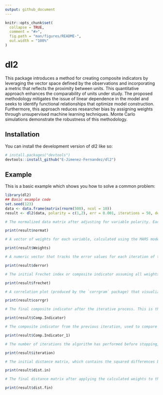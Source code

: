 ```yaml
---
output: github_document
---
```


<!-- README.md is generated from README.Rmd. Please edit that file -->

```r
knitr::opts_chunk$set(
  collapse = TRUE,
  comment = "#>",
  fig.path = "man/figures/README-",
  out.width = "100%"
)
```

# dl2

<!-- badges: start -->
<!-- badges: end -->

 This package  introduces a method for creating composite indicators by leveraging the vector space defined by the observations and incorporating a metric that reflects the proximity between units. This quantitative approach enhances the comparability of units under study. The proposed methodology mitigates the issue of linear dependence in the model and seeks to identify functional relationships that optimize model construction. Furthermore, this approach reduces researcher bias by assigning weights through unsupervised machine learning techniques. Monte Carlo simulations demonstrate the robustness of this methodology. 

## Installation

You can install the development version of dl2 like so:

``` r
# install.packages("devtools")
devtools::install_github("E-Jimenez-Fernandez/dl2")
```

## Example

This is a basic example which shows you how to solve a common problem:

```r
library(dl2)
## Basic example code
set.seed(123)
data <- data.frame(matrix(rnorm(500), ncol = 10))
result <- dl2(data, polarity = c(1,2), err = 0.001, iterations = 50, degrees = 2,use_normat = TRUE)

# The normalized data matrix after adjusting for variable polarity. Each variable # is scaled between 0 and 1 depending on its polarity (positive or negative).

print(result$normat)

# A vector of weights for each variable, calculated using the MARS model. These # # weights are used to combine the variables into a composite indicator.

print(result$Weights)

# A numeric vector that tracks the error values for each iteration of the #algorithm. The error is calculated as the difference between the composite indicator at each step and the target value.

print(result$derror)

# The initial Frechet index or composite indicator assuming all weights equal to one, which is a distance-based measure used to assess the proximity between the variables before any weights are applied.

print(result$frechet)

# A correlation plot (produced by the `corrgram` package) that visualizes the relationships between the normalized variables.

print(result$corrgr)

# The final composite indicator after the iterative process. This is the weighted sum of the variables, which reflects the importance of each based on the calculated weights.

print(result$Comp.Indicator)

# The composite indicator from the previous iteration, used to compare and update the indicator in subsequent iterations.

print(result$Comp.Indicator_1)

# The number of iterations the algorithm has performed before stopping, either due to reaching the error threshold or hitting the maximum number of iterations.

print(result$iteration)

# The initial distance matrix, which contains the squared differences between the variables, raised to the specified power (`degrees`).

print(result$dist.in)

# The final distance matrix after applying the calculated weights to the variables. This represents the final distance-based composite indicator.

print(result$dist.fin)
```
